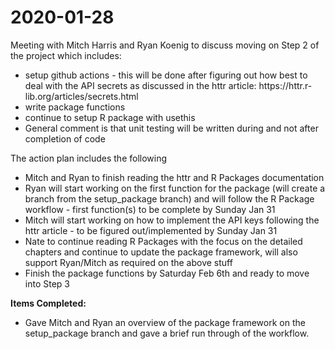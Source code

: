 # 2020-01-28 {#jan28}

Meeting with Mitch Harris and Ryan Koenig to discuss moving on Step 2 of the project which includes:

- setup github actions - this will be done after figuring out how best to deal with the API secrets as discussed in the httr article: https://httr.r-lib.org/articles/secrets.html
- write package functions
- continue to setup R package with usethis
- General comment is that unit testing will be written during and not after completion of code

The action plan includes the following

- Mitch and Ryan to finish reading the httr and R Packages documentation
- Ryan will start working on the first function for the package (will create a branch from the setup_package branch) and will follow the R Package workflow - first function(s) to be complete by Sunday Jan 31  
- Mitch will start working on how to implement the API keys following the httr article - to be figured out/implemented by Sunday Jan 31
- Nate to continue reading R Packages with the focus on the detailed chapters and continue to update the package framework, will also support Ryan/Mitch as required on the above stuff
- Finish the package functions by Saturday Feb 6th and ready to move into Step 3

**Items Completed:**

- Gave Mitch and Ryan an overview of the package framework on the setup_package branch and gave a brief run through of the workflow.
